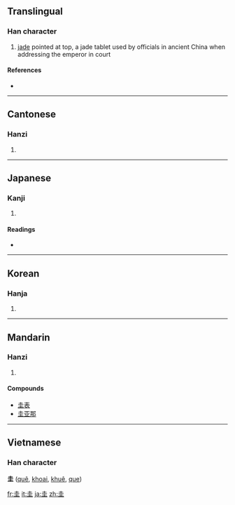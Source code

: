 ==Translingual==

===Han character===
{{Han char|rn=32|rad=土|as=03|sn=6|four=4010<sub>4</sub>|canj=土土 (GG)}}

# [[jade]] pointed at top, a jade tablet used by officials in ancient China when addressing the emperor in court

====References====
* {{Han ref|kx=0224.020|dkj=04887|dj=0456.050|hdz=10418.050|uh=572D|ud=22317|bh=A663|bd=42595}}

----

==Cantonese==

===Hanzi===
{{yue-hanzi|jyut=|y=gwai1}}

# {{defn|Cantonese}}

----

==Japanese==

===Kanji===
{{ja-kanji|grade=|rs=土03}}

# {{defn|Japanese}}

====Readings====
* {{ja-readings|on=[[けい]] (kei)|kun=[[たま]] (tama)}}

----

==Korean==

===Hanja===
{{ko-hanja|hangeul=규|rv=gyu|mr=kyu}}

# {{defn|Korean}}

----

==Mandarin==

===Hanzi===
{{cmn-hanzi|pin=[[guī]] ([[gui1]])|wg=kuei<sup>1</sup>}}

# {{defn|Mandarin}}

====Compounds====
* [[圭表]]
* [[圭亚那]]

----

==Vietnamese==
===Han character===
'''圭''' ([[quê]], [[khoai]], [[khuê]], [[que]])

[[fr:圭]]
[[it:圭]]
[[ja:圭]]
[[zh:圭]]